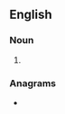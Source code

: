 ==English==

===Noun===
{{head|en|noun plural form}}

# {{plural of|erster|nodot=1|lang=en}}

===Anagrams===
* {{anagrams|en|a=eerrsst|Resters|resters|sterres}}